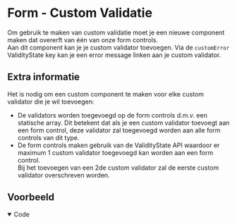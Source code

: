 
# Form - Custom Validatie

Om gebruik te maken van custom validatie moet je een nieuwe component maken dat overerft van één van onze form controls.<br/>
Aan dit component kan je je custom validator toevoegen. Via de `customError` ValidityState key kan je een error message linken aan je custom validator.

## Extra informatie

Het is nodig om een custom component te maken voor elke custom validator die je wil toevoegen:<br/>
- De validators worden toegevoegd op de form controls d.m.v. een statische array. Dit betekent dat als je een custom validator toevoegt aan een form control, deze validator zal toegevoegd worden aan alle form controls van dit type.<br/>
- De form controls maken gebruik van de ValidityState API waardoor er maximum 1 custom validator toegevoegd kan worden aan een form control.<br/>
Bij het toevoegen van een 2de custom validator zal de eerste custom validator overschreven worden.<br/>

## Voorbeeld

<Canvas of={customValidationStories.CustomValidation} sourceState='none' />

<details open>
    <summary>Code</summary>
    <Source code={customValidationSource} language="ts" dark={true} />
</details>
